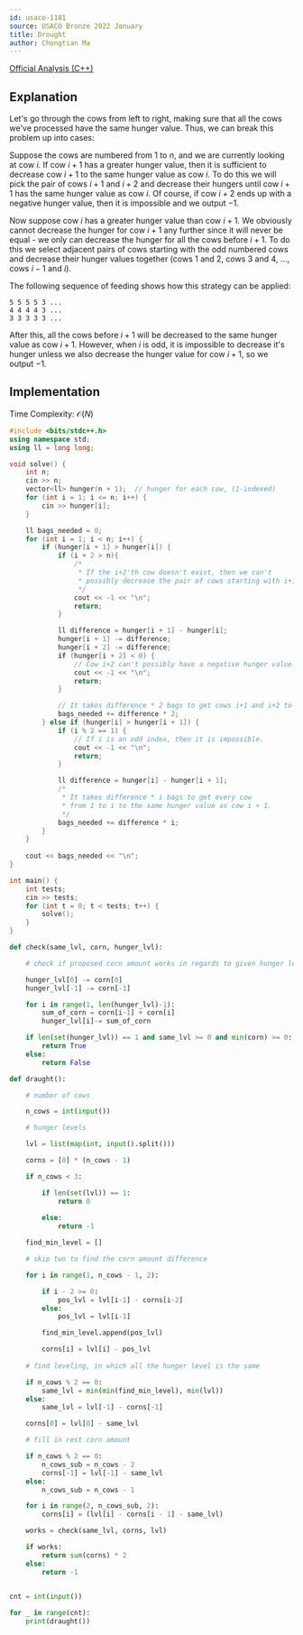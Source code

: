 ```yaml
---
id: usaco-1181
source: USACO Bronze 2022 January
title: Drought
author: Chongtian Ma
---
```


[Official Analysis (C++)](http://www.usaco.org/current/data/sol_prob3_bronze_jan22.html)

## Explanation

Let's go through the cows from left to right, making sure that all the cows we've processed have the same hunger value. Thus, we can break this
problem up into cases:

Suppose the cows are numbered from $1$ to $n$, and we are currently looking at cow $i$. If cow $i+1$ has a greater hunger value, then it is sufficient to decrease cow $i+1$ to the same hunger value as cow $i$. To do this we will pick the pair of cows $i+1$ and $i+2$ and decrease their hungers until cow $i+1$ has the same hunger value as cow $i$. Of course, if cow $i+2$ ends up with a negative hunger value, then it is impossible and we output $-1$.

Now suppose cow $i$ has a greater hunger value than cow $i+1$. We obviously cannot decrease the hunger for cow $i+1$ any further since it will never be
equal - we only can decrease the hunger for all the cows before $i+1$. To do this we select adjacent pairs of cows starting with the odd numbered cows and
decrease their hunger values together (cows $1$ and $2$, cows $3$ and $4$, $\ldots$, cows $i-1$ and $i$).  

The following sequence of feeding shows how this strategy can be applied:
```
5 5 5 5 3 ...
4 4 4 4 3 ...
3 3 3 3 3 ...
```

After this, all the cows before $i+1$ will be decreased to the same hunger value as cow $i+1$.
However, when $i$ is odd, it is impossible to decrease it's hunger unless we also decrease the hunger value for cow $i+1$, so we output $-1$.

## Implementation

Time Complexity: $\mathcal{O}(N)$

<LanguageSection>
  
<CPPSection>

```cpp
#include <bits/stdc++.h>
using namespace std;
using ll = long long;

void solve() {
	int n;
	cin >> n;
	vector<ll> hunger(n + 1);  // hunger for each cow, (1-indexed)
	for (int i = 1; i <= n; i++) {
		cin >> hunger[i];
	}

	ll bags_needed = 0;
	for (int i = 1; i < n; i++) {
		if (hunger[i + 1] > hunger[i]) {
			if (i + 2 > n){
				/*
				 * If the i+2'th cow doesn't exist, then we can't
				 * possibly decrease the pair of cows starting with i+1.
				 */
				cout << -1 << "\n";
				return;
			}

			ll difference = hunger[i + 1] - hunger[i];
			hunger[i + 1] -= difference;
			hunger[i + 2] -= difference;
			if (hunger[i + 2] < 0) {
				// Cow i+2 can't possibly have a negative hunger value.
				cout << -1 << "\n";
				return;
			}

			// It takes difference * 2 bags to get cows i+1 and i+2 to cow i's level.
			bags_needed += difference * 2;
		} else if (hunger[i] > hunger[i + 1]) {
			if (i % 2 == 1) {
				// If i is an odd index, then it is impossible.
				cout << -1 << "\n";
				return;
			}

			ll difference = hunger[i] - hunger[i + 1];
			/*
			 * It takes difference * i bags to get every cow
			 * from 1 to i to the same hunger value as cow i + 1.
			 */
			bags_needed += difference * i;
		}
	}
	
	cout << bags_needed << "\n";
}

int main() {
	int tests;
	cin >> tests;
	for (int t = 0; t < tests; t++) {
		solve();
	}
}
```
        
</CPPSection>

<PySection>

```python
def check(same_lvl, corn, hunger_lvl):

	# check if proposed corn amount works in regards to given hunger levels of the cows

	hunger_lvl[0] -= corn[0]
	hunger_lvl[-1] -= corn[-1]

	for i in range(1, len(hunger_lvl)-1):
		sum_of_corn = corn[i-1] + corn[i]
		hunger_lvl[i]-= sum_of_corn

	if len(set(hunger_lvl)) == 1 and same_lvl >= 0 and min(corn) >= 0:
		return True
	else:
		return False

def draught():

	# number of cows

	n_cows = int(input())

	# hunger levels

	lvl = list(map(int, input().split()))

	corns = [0] * (n_cows - 1)

	if n_cows < 3:

		if len(set(lvl)) == 1:
			return 0
		      
		else: 
			return -1

	find_min_level = []

	# skip two to find the corn amount difference

	for i in range(1, n_cows - 1, 2):

		if i - 2 >= 0:
			pos_lvl = lvl[i-1] - corns[i-2]
		else: 
			pos_lvl = lvl[i-1]

		find_min_level.append(pos_lvl)

		corns[i] = lvl[i] - pos_lvl
    
	# find leveling, in which all the hunger level is the same

	if n_cows % 2 == 0:
		same_lvl = min(min(find_min_level), min(lvl))
	else:
		same_lvl = lvl[-1] - corns[-1]

	corns[0] = lvl[0] - same_lvl

	# fill in rest corn amount

	if n_cows % 2 == 0:
		n_cows_sub = n_cows - 2
		corns[-1] = lvl[-1] - same_lvl
	else: 
		n_cows_sub = n_cows - 1

	for i in range(2, n_cows_sub, 2):
		corns[i] = (lvl[i] - corns[i - 1] - same_lvl)

	works = check(same_lvl, corns, lvl)

	if works:
		return sum(corns) * 2
	else:
		return -1

        
cnt = int(input())

for _ in range(cnt):
	print(draught())
```

</PySection>
        
</LanguageSection>
